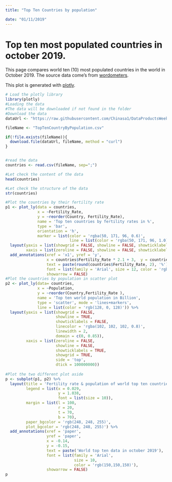 ```yaml
---
title: "Top Ten Countries by population"

date: "01/11/2019"
---
```

# Top ten most populated countries in october 2019.

This page compares world ten (10) most populated countries in the world in October 2019.
The source data come's from [wordometers].

This plot is generated with [plotly].


```r
# Load the plotly library
library(plotly)
#Loading the data
#The data will be downloaded if not found in the folder
#Download the data
dataUrl <- "https://raw.githubusercontent.com/Chinasa1/DataProductsWeek3/master/TopTenCountryByPopulation.csv"

fileName <- "TopTenCountryByPopulation.csv"

if(!file.exists(fileName)){
  download.file(dataUrl, fileName, method = "curl")
}


#read the data
countries <- read.csv(fileName, sep=";")

#Let check the content of the data
head(countries)

#Let check the structure of the data
str(countries)
```

```r
#Plot the countries by their fertility rate
p1 <- plot_ly(data = countries,
              x = ~Fertility_Rate, 
              y = ~reorder(Country, Fertility_Rate), 
              name = 'Top ten countries by fertility rates in %',
              type = 'bar', 
              orientation = 'h',
              marker = list(color = 'rgba(50, 171, 96, 0.6)',
                            line = list(color = 'rgba(50, 171, 96, 1.0)', width = 1))) %>%
  layout(yaxis = list(showgrid = FALSE, showline = FALSE, showticklabels = TRUE, domain= c(0, 0.85)),
         xaxis = list(zeroline = FALSE, showline = FALSE, showticklabels = TRUE, showgrid = TRUE)) %>%
  add_annotations(xref = 'x1', yref = 'y',
                  x = countries$Fertility_Rate * 2.1 + 3,  y = countries$Country,
                  text = paste(round(countries$Fertility_Rate, 2), '%'),
                  font = list(family = 'Arial', size = 12, color = 'rgb(50, 171, 96)'),
                  showarrow = FALSE)
#Plot the countries by population in scatter plot
p2 <- plot_ly(data= countries, 
              x = ~Population, 
              y = ~reorder(Country,Fertility_Rate ), 
              name = 'Top ten world population in Billion',
              type = 'scatter', mode = 'lines+markers',
              line = list(color = 'rgb(128, 0, 128)')) %>%
  layout(yaxis = list(showgrid = FALSE, 
                      showline = TRUE, 
                      showticklabels = FALSE,
                      linecolor = 'rgba(102, 102, 102, 0.8)', 
                      linewidth = 2,
                      domain = c(0, 0.85)),
         xaxis = list(zeroline = FALSE, 
                      showline = FALSE, 
                      showticklabels = TRUE, 
                      showgrid = TRUE,
                      side = 'top', 
                      dtick = 100000000)) 
  
#Plot the two different plot aside
p <- subplot(p1, p2) %>%
  layout(title = 'Fertility rate & population of world top ten countries',
         legend = list(x = 0.029, 
                       y = 1.038,
                       font = list(size = 10)),
         margin = list(l = 100, 
                       r = 20, 
                       t = 70, 
                       b = 70),
         paper_bgcolor = 'rgb(248, 248, 255)',
         plot_bgcolor = 'rgb(248, 248, 255)') %>%
  add_annotations(xref = 'paper', 
                  yref = 'paper',
                  x = -0.14, 
                  y = -0.15,
                  text = paste('World top ten data in october 2019'),
                  font = list(family = 'Arial', 
                              size = 10, 
                              color = 'rgb(150,150,150)'),
                  showarrow = FALSE)
p



```

[wordometers]: https://www.worldometers.info/world-population/#density
[plotly]: https://plot.ly/r/